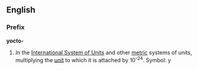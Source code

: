==English==
===Prefix===
'''yocto-'''

#In the [[International System of Units]] and other [[metric]] systems of units, multiplying the [[unit]] to which it is attached by 10<sup>-24</sup>. Symbol: y